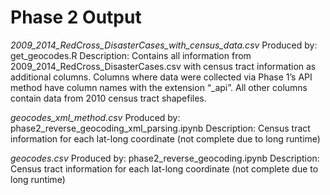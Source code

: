 # Phase 2 Output

*2009_2014_RedCross_DisasterCases_with_census_data.csv*
Produced by: get_geocodes.R
Description: Contains all information from 2009_2014_RedCross_DisasterCases.csv with census tract information as additional columns. Columns where data were collected via Phase 1's API method have column names with the extension "_api". All other columns contain data from 2010 census tract shapefiles.

*geocodes_xml_method.csv*
Produced by: phase2_reverse_geocoding_xml_parsing.ipynb
Description: Census tract information for each lat-long coordinate (not complete due to long runtime)

*geocodes.csv*
Produced by: phase2_reverse_geocoding.ipynb
Description: Census tract information for each lat-long coordinate (not complete due to long runtime)